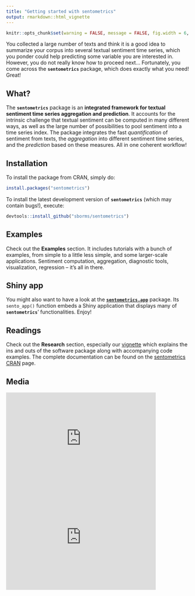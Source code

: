```yaml
---
title: "Getting started with sentometrics"
output: rmarkdown::html_vignette
---
```


```r
knitr::opts_chunk$set(warning = FALSE, message = FALSE, fig.width = 6, fig.height = 4, fig.align = "center")
```

You collected a large number of texts and think it is a good idea to summarize your corpus into several textual sentiment time series, which you ponder could help predicting some variable you are interested in. However, you do not really know how to proceed next... Fortunately, you come across the **`sentometrics`** package, which does exactly what you need! Great!

## What?

The **`sentometrics`** package is an **integrated framework for textual sentiment time series aggregation and prediction**. It accounts for the intrinsic challenge that textual sentiment can be computed in many different ways, as well as the large number of possibilities to pool sentiment into a time series index. The package integrates the fast _quantification_ of sentiment from texts, the _aggregation_ into different sentiment time series, and the _prediction_ based on these measures. All in one coherent workflow!

## Installation

To install the package from CRAN, simply do:

```r
install.packages("sentometrics")
```

To install the latest development version of **`sentometrics`** (which may contain bugs!), execute:

```r
devtools::install_github("sborms/sentometrics")
```

## Examples

Check out the **Examples** section. It includes tutorials with a bunch of examples, from simple to a little less simple, and some larger-scale applications. Sentiment computation, aggregation, diagnostic tools, visualization, regression -- it's all in there.

## Shiny app

You might also want to have a look at the [**`sentometrics.app`**](https://github.com/sborms/sentometrics.app) package. Its `sento_app()` function embeds a Shiny application that displays many of **`sentometrics`**' functionalities. Enjoy!

## Readings

Check out the **Research** section, especially our [vignette](https://ssrn.com/abstract=3067734) which explains the ins and outs of the software package along with accompanying code examples. The complete documentation can be found on the [sentometrics CRAN](https://CRAN.R-project.org/package=sentometrics) page.

## Media

<p float="left">
<iframe width="410" height="270" src="https://www.youtube.com/embed/KC8LSBNvZrQ" frameborder="0" allow="autoplay; encrypted-media" allowfullscreen></iframe>
<iframe width="410" height="270" src="https://www.youtube.com/embed/nAlHzz4CP9E" frameborder="0" allow="autoplay; encrypted-media" allowfullscreen></iframe>
</p>

